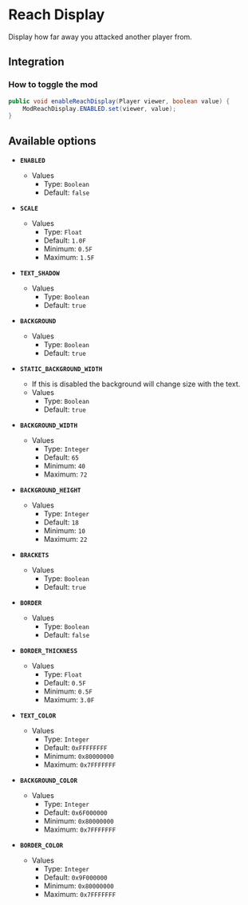 # Reach Display

Display how far away you attacked another player from.

## Integration

### How to toggle the mod

```java
public void enableReachDisplay(Player viewer, boolean value) {
    ModReachDisplay.ENABLED.set(viewer, value);
}
```

## Available options

- __`ENABLED`__
    - Values
        - Type: `Boolean`
        - Default: `false`

- __`SCALE`__
    - Values
        - Type: `Float`
        - Default: `1.0F`
        - Minimum: `0.5F`
        - Maximum: `1.5F`

- __`TEXT_SHADOW`__
    - Values
        - Type: `Boolean`
        - Default: `true`

- __`BACKGROUND`__
    - Values
        - Type: `Boolean`
        - Default: `true`

- __`STATIC_BACKGROUND_WIDTH`__
    - If this is disabled the background will change size with the text.
    - Values
        - Type: `Boolean`
        - Default: `true`

- __`BACKGROUND_WIDTH`__
    - Values
        - Type: `Integer`
        - Default: `65`
        - Minimum: `40`
        - Maximum: `72`

- __`BACKGROUND_HEIGHT`__
    - Values
        - Type: `Integer`
        - Default: `18`
        - Minimum: `10`
        - Maximum: `22`

- __`BRACKETS`__
    - Values
        - Type: `Boolean`
        - Default: `true`

- __`BORDER`__
    - Values
        - Type: `Boolean`
        - Default: `false`

- __`BORDER_THICKNESS`__
    - Values
        - Type: `Float`
        - Default: `0.5F`
        - Minimum: `0.5F`
        - Maximum: `3.0F`

- __`TEXT_COLOR`__
    - Values
        - Type: `Integer`
        - Default: `0xFFFFFFFF`
        - Minimum: `0x80000000`
        - Maximum: `0x7FFFFFFF`

- __`BACKGROUND_COLOR`__
    - Values
        - Type: `Integer`
        - Default: `0x6F000000`
        - Minimum: `0x80000000`
        - Maximum: `0x7FFFFFFF`

- __`BORDER_COLOR`__
    - Values
        - Type: `Integer`
        - Default: `0x9F000000`
        - Minimum: `0x80000000`
        - Maximum: `0x7FFFFFFF`

